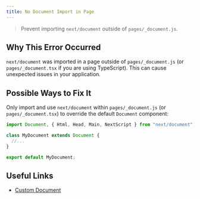 ```yaml
---
title: No Document Import in Page
---
```


> Prevent importing `next/document` outside of `pages/_document.js`.

## Why This Error Occurred

`next/document` was imported in a page outside of `pages/_document.js` (or `pages/_document.tsx` if you are using TypeScript). This can cause unexpected issues in your application.

## Possible Ways to Fix It

Only import and use `next/document` within `pages/_document.js` (or `pages/_document.tsx`) to override the default `Document` component:

```jsx filename="pages/_document.js"
import Document, { Html, Head, Main, NextScript } from "next/document";

class MyDocument extends Document {
  //...
}

export default MyDocument;
```

## Useful Links

- [Custom Document](/docs/pages/building-your-application/routing/custom-document)
